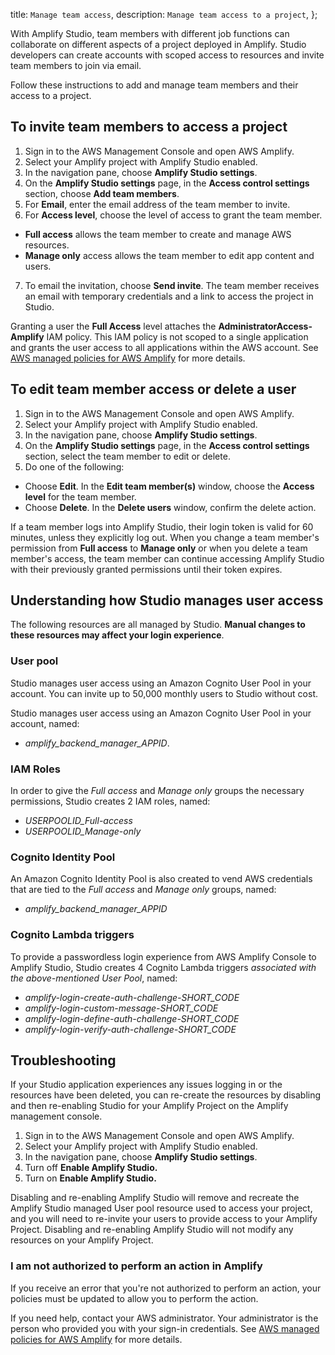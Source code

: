   title: `Manage team access`,
  description: `Manage team access to a project`,
};

With Amplify Studio, team members with different job functions can collaborate on different aspects of a project deployed in Amplify. Studio developers can create accounts with scoped access to resources and invite team members to join via email.

Follow these instructions to add and manage team members and their access to a project.

## To invite team members to access a project

1. Sign in to the AWS Management Console and open AWS Amplify.
2. Select your Amplify project with Amplify Studio enabled.
3. In the navigation pane, choose **Amplify Studio settings**.
4. On the **Amplify Studio settings** page, in the **Access control settings** section, choose **Add team members**.
5. For **Email**, enter the email address of the team member to invite.
6. For **Access level**, choose the level of access to grant the team member.
  * **Full access** allows the team member to create and manage AWS resources.
  * **Manage only** access allows the team member to edit app content and users.
7. To email the invitation, choose **Send invite**. The team member receives an email with temporary credentials and a link to access the project in Studio.

<Callout warning>

  Granting a user the **Full Access** level attaches the **AdministratorAccess-Amplify** IAM policy. This IAM policy is not scoped to a single application and grants the user access to all applications within the AWS account. See [AWS managed policies for AWS Amplify](https://docs.aws.amazon.com/amplify/latest/userguide/security-iam-awsmanpol.html) for more details.

</Callout>

## To edit team member access or delete a user
1. Sign in to the AWS Management Console and open AWS Amplify.
2. Select your Amplify project with Amplify Studio enabled.
3. In the navigation pane, choose **Amplify Studio settings**.
4. On the **Amplify Studio settings** page, in the **Access control settings** section, select the team member to edit or delete.
5. Do one of the following:
  * Choose **Edit**. In the **Edit team member(s)** window, choose the **Access level** for the team member.
  * Choose **Delete**. In the **Delete users** window, confirm the delete action.

<Callout warning>

If a team member logs into Amplify Studio, their login token is valid for 60 minutes, unless they explicitly log out. When you change a team member's permission from **Full access** to **Manage only** or when you delete a team member's access, the team member can continue accessing Amplify Studio with their previously granted permissions until their token expires.

</Callout>

## Understanding how Studio manages user access

<Callout warning>

  The following resources are all managed by Studio. **Manual changes to these resources may affect your login experience**.

</Callout>

### User pool
Studio manages user access using an Amazon Cognito User Pool in your account. You can invite up to 50,000 monthly users to Studio without cost.

Studio manages user access using an Amazon Cognito User Pool in your account, named:
- *amplify_backend_manager_APPID*.

### IAM Roles
In order to give the *Full access* and *Manage only* groups the necessary permissions, Studio creates 2 IAM roles, named:
- *USERPOOLID_Full-access*
- *USERPOOLID_Manage-only*

### Cognito Identity Pool
An Amazon Cognito Identity Pool is also created to vend AWS credentials that are tied to the *Full access* and *Manage only* groups, named:
- *amplify_backend_manager_APPID*

### Cognito Lambda triggers
To provide a passwordless login experience from AWS Amplify Console to Amplify Studio, Studio creates 4 Cognito Lambda triggers *associated with the above-mentioned User Pool*, named:
- *amplify-login-create-auth-challenge-SHORT_CODE*
- *amplify-login-custom-message-SHORT_CODE*
- *amplify-login-define-auth-challenge-SHORT_CODE*
- *amplify-login-verify-auth-challenge-SHORT_CODE*

## Troubleshooting
If your Studio application experiences any issues logging in or the resources have been deleted, you can re-create the resources by disabling and then re-enabling Studio for your Amplify Project on the Amplify management console.

1. Sign in to the AWS Management Console and open AWS Amplify.
2. Select your Amplify project with Amplify Studio enabled.
3. In the navigation pane, choose **Amplify Studio settings**.
4. Turn off **Enable Amplify Studio.**
5. Turn on **Enable Amplify Studio.**

<Callout warning>
   Disabling and re-enabling Amplify Studio will remove and recreate the Amplify Studio managed User pool resource used to access your project, and you will need to re-invite your users to provide access to your Amplify Project. Disabling and re-enabling Amplify Studio will not modify any resources on your Amplify Project.
</Callout>

### I am not authorized to perform an action in Amplify
If you receive an error that you're not authorized to perform an action, your policies must be updated to allow you to perform the action.

If you need help, contact your AWS administrator. Your administrator is the person who provided you with your sign-in credentials. See [AWS managed policies for AWS Amplify](https://docs.aws.amazon.com/amplify/latest/userguide/security-iam-awsmanpol.html) for more details.
